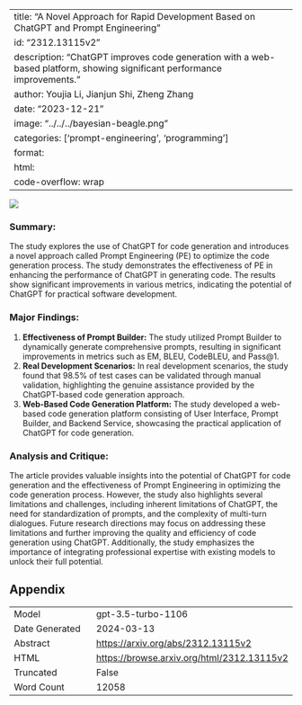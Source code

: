 
---
title: "A Novel Approach for Rapid Development Based on ChatGPT and Prompt Engineering"
id: "2312.13115v2"
description: "ChatGPT improves code generation with a web-based platform, showing significant performance improvements."
author: Youjia Li, Jianjun Shi, Zheng Zhang
date: "2023-12-21"
image: "../../../bayesian-beagle.png"
categories: ['prompt-engineering', 'programming']
format:
  html:
    code-overflow: wrap
---

![](../../../bayesian-beagle.png)

### **Summary:**
The study explores the use of ChatGPT for code generation and introduces a novel approach called Prompt Engineering (PE) to optimize the code generation process. The study demonstrates the effectiveness of PE in enhancing the performance of ChatGPT in generating code. The results show significant improvements in various metrics, indicating the potential of ChatGPT for practical software development.

### Major Findings:
1. **Effectiveness of Prompt Builder:** The study utilized Prompt Builder to dynamically generate comprehensive prompts, resulting in significant improvements in metrics such as EM, BLEU, CodeBLEU, and Pass@1.
2. **Real Development Scenarios:** In real development scenarios, the study found that 98.5% of test cases can be validated through manual validation, highlighting the genuine assistance provided by the ChatGPT-based code generation approach.
3. **Web-Based Code Generation Platform:** The study developed a web-based code generation platform consisting of User Interface, Prompt Builder, and Backend Service, showcasing the practical application of ChatGPT for code generation.

### Analysis and Critique:
The article provides valuable insights into the potential of ChatGPT for code generation and the effectiveness of Prompt Engineering in optimizing the code generation process. However, the study also highlights several limitations and challenges, including inherent limitations of ChatGPT, the need for standardization of prompts, and the complexity of multi-turn dialogues. Future research directions may focus on addressing these limitations and further improving the quality and efficiency of code generation using ChatGPT. Additionally, the study emphasizes the importance of integrating professional expertise with existing models to unlock their full potential.

## Appendix

|          |          |
|----------|----------|
| Model     | gpt-3.5-turbo-1106       |
| Date Generated     | 2024-03-13       |
| Abstract | [https://arxiv.org/abs/2312.13115v2](https://arxiv.org/abs/2312.13115v2)        |
| HTML     | [https://browse.arxiv.org/html/2312.13115v2](https://browse.arxiv.org/html/2312.13115v2)       |
| Truncated       | False       |
| Word Count       | 12058       |